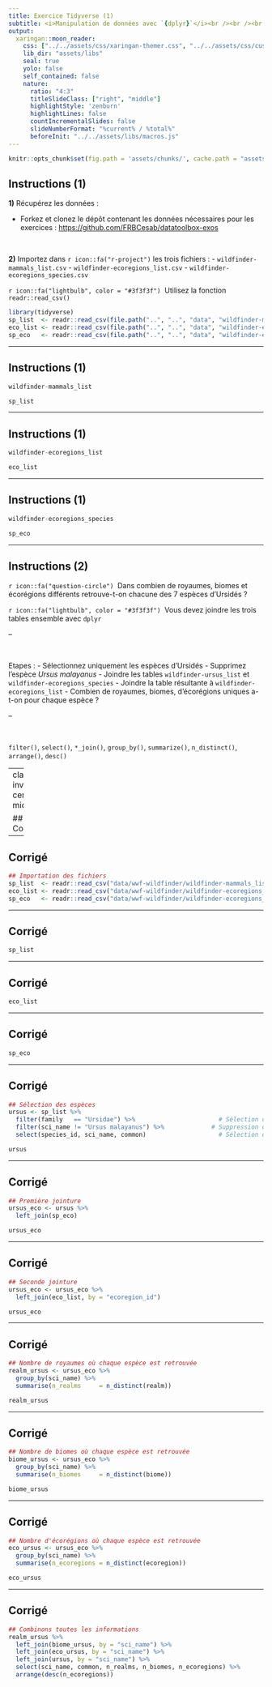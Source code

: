 ```yaml
---
title: Exercice Tidyverse (1)
subtitle: <i>Manipulation de données avec `{dplyr}`</i><br /><br /><br /><br />
output:
  xaringan::moon_reader:
    css: ["../../assets/css/xaringan-themer.css", "../../assets/css/custom.css"]
    lib_dir: "assets/libs"
    seal: true
    yolo: false
    self_contained: false
    nature:
      ratio: "4:3"
      titleSlideClass: ["right", "middle"]
      highlightStyle: 'zenburn'
      highlightLines: false
      countIncrementalSlides: false
      slideNumberFormat: "%current% / %total%"
      beforeInit: "../../assets/libs/macros.js"
---
```


```r
knitr::opts_chunk$set(fig.path = 'assets/chunks/', cache.path = "assets/cache/")
```



## Instructions (1)

**1)** Récupérez les données :

- Forkez et clonez le dépôt contenant les données nécessaires pour les exercices : [https://github.com/FRBCesab/datatoolbox-exos](https://github.com/FRBCesab/datatoolbox-exos)


<br />

**2)** Importez dans `r icon::fa("r-project")` les trois fichiers :
- `wildfinder-mammals_list.csv`
- `wildfinder-ecoregions_list.csv`
- `wildfinder-ecoregions_species.csv`

`r icon::fa("lightbulb", color = "#3f3f3f")` &nbsp;Utilisez la fonction `readr::read_csv()`




```r
library(tidyverse)
sp_list  <- readr::read_csv(file.path("..", "..", "data", "wildfinder-mammals_list.csv"))
eco_list <- readr::read_csv(file.path("..", "..", "data", "wildfinder-ecoregions_list.csv"))
sp_eco   <- readr::read_csv(file.path("..", "..", "data", "wildfinder-ecoregions_species.csv"))
```




---

## Instructions (1)

```r
wildfinder-mammals_list
```
```r
sp_list
```


---

## Instructions (1)

```r
wildfinder-ecoregions_list
```
```r
eco_list
```



---

## Instructions (1)

```r
wildfinder-ecoregions_species
```
```r
sp_eco
```


---

## Instructions (2)

`r icon::fa("question-circle")` &nbsp;Dans combien de royaumes, biomes et écorégions différents retrouve-t-on chacune des 7 espèces d'Ursidés ?

`r icon::fa("lightbulb", color = "#3f3f3f")` &nbsp;Vous devez joindre les trois tables ensemble avec `dplyr`


--

<br />

Etapes :
- Sélectionnez uniquement les espèces d'Ursidés
- Supprimez l'espèce _Ursus malayanus_
- Joindre les tables `wildfinder-ursus_list` et `wildfinder-ecoregions_species`
- Joindre la table résultante à `wildfinder-ecoregions_list`
- Combien de royaumes, biomes, d'écorégions uniques a-t-on pour chaque espèce ?

--

<br />

`filter()`, `select()`, `*_join()`, `group_by()`, `summarize()`, `n_distinct()`,
`arrange()`, `desc()`



---
class: inverse, center, middle

## Correction


---

## Corrigé

```r
## Importation des fichiers
sp_list  <- readr::read_csv("data/wwf-wildfinder/wildfinder-mammals_list.csv")
eco_list <- readr::read_csv("data/wwf-wildfinder/wildfinder-ecoregions_list.csv")
sp_eco   <- readr::read_csv("data/wwf-wildfinder/wildfinder-ecoregions_species.csv")
```



---

## Corrigé

```r
sp_list
```



---

## Corrigé

```r
eco_list
```



---

## Corrigé

```r
sp_eco
```



---

## Corrigé

```r
## Sélection des espèces
ursus <- sp_list %>%
  filter(family   == "Ursidae") %>%                       # Sélection des Ursidés
  filter(sci_name != "Ursus malayanus") %>%             # Suppression du synonyme
  select(species_id, sci_name, common)                    # Sélection de colonnes
```

```r
ursus
```



---

## Corrigé

```r
## Première jointure
ursus_eco <- ursus %>%
  left_join(sp_eco)
```

```r
ursus_eco
```



---

## Corrigé

```r
## Seconde jointure
ursus_eco <- ursus_eco %>%
  left_join(eco_list, by = "ecoregion_id")
```

```r
ursus_eco
```



---

## Corrigé

```r
## Nombre de royaumes où chaque espèce est retrouvée
realm_ursus <- ursus_eco %>%
  group_by(sci_name) %>%
  summarise(n_realms     = n_distinct(realm))
```

```r
realm_ursus
```


---

## Corrigé

```r
## Nombre de biomes où chaque espèce est retrouvée
biome_ursus <- ursus_eco %>%
  group_by(sci_name) %>%
  summarise(n_biomes     = n_distinct(biome))
```

```r
biome_ursus
```


---

## Corrigé

```r
## Nombre d'écorégions où chaque espèce est retrouvée
eco_ursus <- ursus_eco %>%
  group_by(sci_name) %>%
  summarise(n_ecoregions = n_distinct(ecoregion))
```

```r
eco_ursus
```


---

## Corrigé

```r
## Combinons toutes les informations
realm_ursus %>%
  left_join(biome_ursus, by = "sci_name") %>%
  left_join(eco_ursus, by = "sci_name") %>%
  left_join(ursus, by = "sci_name") %>%
  select(sci_name, common, n_realms, n_biomes, n_ecoregions) %>%
  arrange(desc(n_ecoregions))
```
